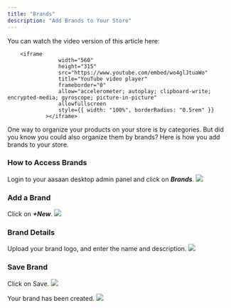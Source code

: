 ```yaml
---
title: "Brands"
description: "Add Brands to Your Store"
---
```


You can watch the video version of this article here:

        <iframe
                    width="560"
                    height="315"
                    src="https://www.youtube.com/embed/wo4glJtuaWo"
                    title="YouTube video player"
                    frameborder="0"
                    allow="accelerometer; autoplay; clipboard-write; encrypted-media; gyroscope; picture-in-picture"
                    allowfullscreen
                    style={{ width: "100%", borderRadius: "0.5rem" }}
                ></iframe>

One way to organize your products on your store is by categories. But did you know you could also organize them by brands? Here is how you add brands to your store.

### How to Access Brands

Login to your aasaan desktop admin panel and click on **_Brands_**.
        <Frame>
                    <img src="https://cdn.aasaan.app/docs/brands/brands_1.png" />
                    </Frame>

### Add a Brand

Click on **_+New_**.
        <Frame>
                    <img src="https://cdn.aasaan.app/docs/brands/brands_2.png" />
                    </Frame>

### Brand Details

Upload your brand logo, and enter the name and description. 
        <Frame>
                    <img src="https://cdn.aasaan.app/docs/brands/brands_3.png" />
                    </Frame>

### Save Brand

Click on Save.
        <Frame>
                    <img src="https://cdn.aasaan.app/docs/brands/brands_4.png" />
                    </Frame>

Your brand has been created.
        <Frame>
                    <img src="https://cdn.aasaan.app/docs/brands/brands_5.png" />
                    </Frame>

